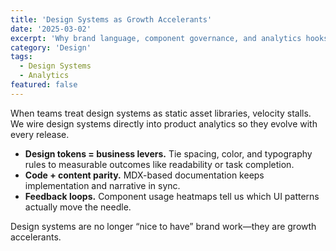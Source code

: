 ```yaml
---
title: 'Design Systems as Growth Accelerants'
date: '2025-03-02'
excerpt: 'Why brand language, component governance, and analytics hooks belong in the same repo.'
category: 'Design'
tags:
  - Design Systems
  - Analytics
featured: false
---
```


When teams treat design systems as static asset libraries, velocity stalls. We wire design systems directly into product analytics so they evolve with every release.

- **Design tokens = business levers.** Tie spacing, color, and typography rules to measurable outcomes like readability or task completion.
- **Code + content parity.** MDX-based documentation keeps implementation and narrative in sync.
- **Feedback loops.** Component usage heatmaps tell us which UI patterns actually move the needle.

Design systems are no longer “nice to have” brand work—they are growth accelerants.
